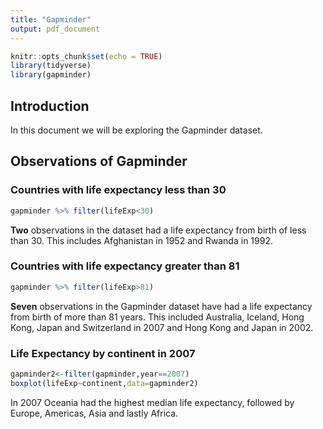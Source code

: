 ```yaml
---
title: "Gapminder"
output: pdf_document
---
```


```r
knitr::opts_chunk$set(echo = TRUE)
library(tidyverse)
library(gapminder)
```

## Introduction

In this document we will be exploring the Gapminder dataset.

## Observations of Gapminder

### Countries with life expectancy less than 30

```r
gapminder %>% filter(lifeExp<30)
```
**Two** observations in the dataset had a life expectancy from birth of less than 30.  This includes Afghanistan in 1952 and Rwanda in 1992.

### Countries with life expectancy greater than 81

```r
gapminder %>% filter(lifeExp>81)
```
**Seven** observations in the Gapminder dataset have had a life expectancy from birth of more than 81 years.  This included Australia, Iceland, Hong Kong, Japan and Switzerland in 2007 and Hong Kong and Japan in 2002.

### Life Expectancy by continent in 2007

```r
gapminder2<-filter(gapminder,year==2007)
boxplot(lifeExp~continent,data=gapminder2)
```
In 2007 Oceania had the highest median life expectancy, followed by Europe, Americas, Asia and lastly Africa.

